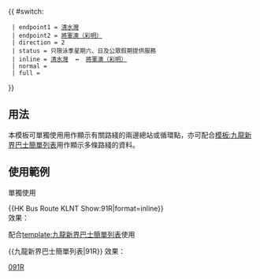 {{ #switch: {{{format|}}}
  | endpoint1 = [[清水灣巴士總站|清水灣]]
  | endpoint2 = [[彩明公共運輸交匯處|將軍澳（彩明）]]
  | direction = 2
  | status = 只限泳季星期六、日及公眾假期提供服務
  | inline = [[清水灣巴士總站|清水灣]]  ↔  [[彩明公共運輸交匯處|將軍澳（彩明）]]
  | normal = 
  | full =
}}<noinclude>
==用法==
本模板可單獨使用用作顯示有關路綫的兩邊總站或循環點，亦可配合[[模板:九龍新界巴士簡單列表]]用作顯示多條路綫的資料。

==使用範例==
;單獨使用
<nowiki>{{HK Bus Route KLNT Show:91R|format=inline}}</nowiki><br>
效果：{{HK Bus Route KLNT Show:91R|format=inline}}

;配合[[template:九龍新界巴士簡單列表]]使用
<nowiki>{{九龍新界巴士簡單列表|91R}}</nowiki>
效果：{{九龍新界巴士簡單列表|91R}}
[[Category:九龍巴士路線模板|091R]]</noinclude>
